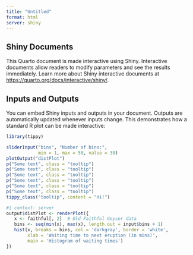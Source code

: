 ```yaml
---
title: "Untitled"
format: html
server: shiny
---
```


## Shiny Documents

This Quarto document is made interactive using Shiny. Interactive documents allow readers to modify parameters and see the results immediately. Learn more about Shiny interactive documents at <https://quarto.org/docs/interactive/shiny/>.

## Inputs and Outputs

You can embed Shiny inputs and outputs in your document. Outputs are automatically updated whenever inputs change. This demonstrates how a standard R plot can be made interactive:

```r

library(tippy)

sliderInput("bins", "Number of bins:", 
            min = 1, max = 50, value = 30)
plotOutput("distPlot")
p("Some text", class = "tooltip")
p("Some text", class = "tooltip")
p("Some text", class = "tooltip")
p("Some text", class = "tooltip")
p("Some text", class = "tooltip")
p("Some text", class = "tooltip")
tippy_class("tooltip", content = "Hi!") 
```

```r
#| context: server
output$distPlot <- renderPlot({
   x <- faithful[, 2]  # Old Faithful Geyser data
   bins <- seq(min(x), max(x), length.out = input$bins + 1)
   hist(x, breaks = bins, col = 'darkgray', border = 'white',
        xlab = 'Waiting time to next eruption (in mins)',
        main = 'Histogram of waiting times')
})
```
